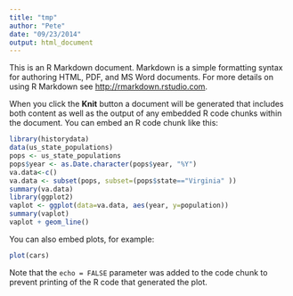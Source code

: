 ```yaml
---
title: "tmp"
author: "Pete"
date: "09/23/2014"
output: html_document
---
```


This is an R Markdown document. Markdown is a simple formatting syntax for authoring HTML, PDF, and MS Word documents. For more details on using R Markdown see <http://rmarkdown.rstudio.com>.

When you click the **Knit** button a document will be generated that includes both content as well as the output of any embedded R code chunks within the document. You can embed an R code chunk like this:

```r
library(historydata)
data(us_state_populations)
pops <- us_state_populations
pops$year <- as.Date.character(pops$year, "%Y")
va.data<-c()
va.data <- subset(pops, subset=(pops$state=="Virginia" ))
summary(va.data)
library(ggplot2)
vaplot <- ggplot(data=va.data, aes(year, y=population))
summary(vaplot)
vaplot + geom_line()
```

You can also embed plots, for example:

```r
plot(cars)
```

Note that the `echo = FALSE` parameter was added to the code chunk to prevent printing of the R code that generated the plot.
